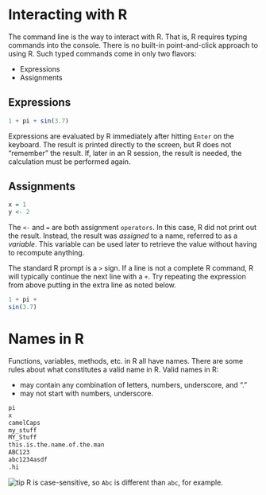 # Interacting with R

The command line is the way to interact with R. That is, R requires
typing commands into the console. There is no built-in point-and-click 
approach to using R. Such typed commands come in only two flavors:

* Expressions
* Assignments

## Expressions

```r
1 + pi + sin(3.7)
```

Expressions are evaluated by R immediately after hitting `Enter` on the keyboard. The result is printed directly to the screen, but R does not 
"remember" the result. If, later in an R session, the result is needed, the calculation must be performed again.

## Assignments
        
```r
x = 1
y <- 2
```

The `<-` and `=` are both assignment `operators`. In this case, R did not print out the result. Instead, the result was *assigned* to a name, referred to as a *variable*. This variable can be used later to retrieve the value without having to recompute anything. 

The standard R prompt is a `>` sign. If a line is not a complete R command, R will typically continue the next line with a `+`. Try repeating the expression from above putting in the extra line as noted below.

```r
1 + pi + 
sin(3.7)
```

# Names in R

Functions, variables, methods, etc. in R all have names. There are some rules about what constitutes a valid name in R. Valid names in R:

* may contain any combination of letters, numbers, underscore, and "."
* may not start with numbers, underscore.

```r
pi
x
camelCaps
my_stuff
MY_Stuff
this.is.the.name.of.the.man
ABC123
abc1234asdf
.hi
```

![tip](../images/tips.ico) R is case-sensitive, so `Abc` is different than `abc`, for example.
